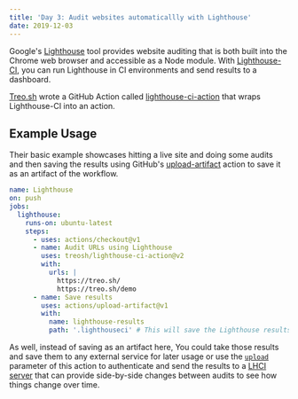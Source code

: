 ```yaml
---
title: 'Day 3: Audit websites automaticallly with Lighthouse'
date: 2019-12-03
---
```


Google's [Lighthouse](https://developers.google.com/web/tools/lighthouse) tool provides website auditing that is both built into the Chrome web browser and accessible as a Node module. With [Lighthouse-CI](https://github.com/GoogleChrome/lighthouse-ci), you can run Lighthouse in CI environments and send results to a dashboard.

[Treo.sh](https://treo.sh/) wrote a GitHub Action called [lighthouse-ci-action](https://github.com/marketplace/actions/lighthouse-ci-action) that wraps Lighthouse-CI into an action.

## Example Usage

Their basic example showcases hitting a live site and doing some audits and then saving the results using GitHub's [upload-artifact](https://github.com/actions/upload-artifact) action to save it as an artifact of the workflow.

```yaml
name: Lighthouse
on: push
jobs:
  lighthouse:
    runs-on: ubuntu-latest
    steps:
      - uses: actions/checkout@v1
      - name: Audit URLs using Lighthouse
        uses: treosh/lighthouse-ci-action@v2
        with:
          urls: |
            https://treo.sh/
            https://treo.sh/demo
      - name: Save results
        uses: actions/upload-artifact@v1
        with:
          name: lighthouse-results
          path: '.lighthouseci' # This will save the Lighthouse results as .json files
```

As well, instead of saving as an artifact here, You could take those results and save them to any external service for later usage or use the [`upload`](https://github.com/marketplace/actions/lighthouse-ci-action#upload) parameter of this action to authenticate and send the results to a [LHCI server](https://github.com/GoogleChrome/lighthouse-ci/blob/master/docs/recipes/docker-server/README.md) that can provide side-by-side changes between audits to see how things change over time.
